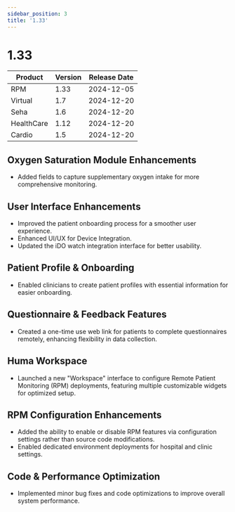 ```yaml
---
sidebar_position: 3
title: '1.33'
---
```


# 1.33
| Product | Version | Release Date |
|---------|---------|--------------|
| RPM    | 1.33    | 2024-12-05   |
| Virtual     | 1.7        | 2024-12-20   |
| Seha  | 1.6        | 2024-12-20   |
| HealthCare  | 1.12        | 2024-12-20   |
| Cardio  | 1.5        | 2024-12-20   |

## Oxygen Saturation Module Enhancements
- Added fields to capture supplementary oxygen intake for more comprehensive monitoring.

## User Interface Enhancements
- Improved the patient onboarding process for a smoother user experience.
- Enhanced UI/UX for Device Integration.
- Updated the iDO watch integration interface for better usability.

## Patient Profile & Onboarding
- Enabled clinicians to create patient profiles with essential information for easier onboarding.

## Questionnaire & Feedback Features
- Created a one-time use web link for patients to complete questionnaires remotely, enhancing flexibility in data collection.

## Huma Workspace
- Launched a new "Workspace" interface to configure Remote Patient Monitoring (RPM) deployments, featuring multiple customizable widgets for optimized setup.

## RPM Configuration Enhancements
- Added the ability to enable or disable RPM features via configuration settings rather than source code modifications.
- Enabled dedicated environment deployments for hospital and clinic settings.

## Code & Performance Optimization
- Implemented minor bug fixes and code optimizations to improve overall system performance.



